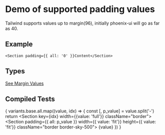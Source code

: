 
# Demo of supported padding values
Tailwind supports values up to margin(96), initially phoenix-ui will go as far as 40.

## Example
```
<Section padding={{ all: '0' }}Content</Section>
```
## Types
[See Margin Values](https://github.com/bolanosdev/phoenix-ui/blob/main/libraries/types/spacing/margin.types.ts)

## Compiled Tests
{
  variants.base.all.map((value, idx) => {
    const [, p_value] = value.split('-')
    return <Section key={idx} width={{value: 'full'}} className="border">
      <Section 
        padding={{ all: p_value }} 
        width={{ value: 'fit'}}
        height={{ value: 'fit'}}
        className="border border-sky-500">
          {value}
      </Section>
    </Section>
  })
}


